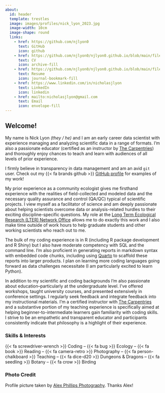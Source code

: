 ```yaml
---
about:
  id: header
  template: trestles
  image: images/profiles/nick_lyon_2023.jpg
  image-width: 10cm
  image-shape: round
  links:
    - href: https://github.com/njlyon0
      text: GitHub
      icon: github
    - href: https://github.com/njlyon0/njlyon0.github.io/blob/main/files/LyonCV.pdf
      text: CV
      icon: archive-fill
    - href: https://github.com/njlyon0/njlyon0.github.io/blob/main/files/LyonResume.pdf
      text: Resume
      icon: journal-bookmark-fill
    - href: https://www.linkedin.com/in/nicholasjlyon
      text: LinkedIn
      icon: linkedin
    - href: mailto:nicholasjlyon@gmail.com
      text: Email
      icon: envelope-fill
---
```


:::{#header}

## Welcome!

My name is Nick Lyon _(they / he)_ and I am an early career data scientist with experience managing and analyzing scientific data in a range of formats. I'm also a passionate educator (certified as an instructor by [The Carpentries](https://carpentries.org/)) and thoroughly enjoy chances to teach and learn with audiences of all levels of prior experience.

I firmly believe in transparency in data management and am an avid `git` user. Check out my {{< fa brands github >}} [GitHub profile](https://github.com/njlyon0){target="_blank"} for examples of my work!
:::

My prior experience as a community ecologist gives me firsthand experience with the realities of field-collected and modeled data and the necessary quality assurance and control (QA/QC) typical of scientific projects. I view myself as a facilitator of science and am deeply passionate about helping scientists overcome data or analysis-related hurdles to their exciting discipline-specific questions. My role at the [Long Term Ecological Research (LTER) Network Office](https://lternet.edu/) allows me to do exactly this work and I also make time outside of work hours to help graduate students and other working scientists who reach out to me.
 
The bulk of my coding experience is in R (including R package development and R Shiny) but I also have moderate competency with SQL and the command line. I'm also proficient in generating reports in markdown syntax with embedded code chunks, including using [Quarto](https://quarto.org/) to scaffold these reports into larger products. I plan on learning more coding languages going forward as data challenges necessitate (I am particularly excited to learn Python). 

In addition to my scientific and coding backgrounds I'm also passionate about education--particularly at the undergraduate level. I've offered workshops, taught university courses, and presented extensively in conference settings. I regularly seek feedback and integrate feedback into my instructional materials. I'm a certified instructor with [The Carpentries](https://carpentries.org/) and a substantive portion of my teaching experience is specifically aimed at helping beginner-to-intermediate learners gain familiarity with coding skills. I strive to be an empathetic and transparent educator and participants consistently indicate that philosophy is a highlight of their experience.

### Skills & Interests

{{< fa screwdriver-wrench >}} Coding -- {{< fa bug >}} Ecology -- {{< fa book >}} Reading -- {{< fa camera-retro >}} Photography -- {{< fa person-chalkboard >}} Teaching -- {{< fa dice-d20 >}} Dungeons & Dragons -- {{< fa seedling >}} Botany -- {{< fa crow >}} Birding

### Photo Credit

Profile picture taken by [Alex Phillips Photography](https://alexphillipsphoto.com/). Thanks Alex!
